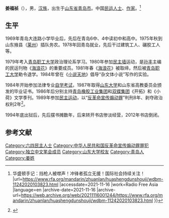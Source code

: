 '''姜福祯'''（{{bd|1956年|4月25日|}}），男，[[汉族|汉族]]，出生于[[山东省|山东省]][[青岛市|青岛市]]。中国[[民运人士|民运人士]]、[[作家|作家]]。<ref>{{cite news |title=专栏 {{!}} 华盛顿手记：挡枪人被噤声！冲锋者孤立无援！国际社会持续关注！ |url=https://www.rfa.org/mandarin/zhuanlan/huashengdunshouji/wdbm-11242020103823.html |accessdate=2021-11-16 |work=Radio Free Asia |language=en |archive-date=2021-11-16 |archive-url=https://web.archive.org/web/20211116001244/https://www.rfa.org/mandarin/zhuanlan/huashengdunshouji/wdbm-11242020103823.html }}</ref>

==生平==
1969年青岛大连路小学毕业后，先后在青岛6中、4中读初中和高中。1975年秋到山东掖县（[[莱州|莱州]]）插队务农。1978年回青岛就业，先后干过建筑工人、碾胶工人等。

1979年考入[[青岛职工大学|青岛职工大学]]政治理论系学习。1980年参加[[民主墙|民主墙]]运动，是[[孙丰|孙丰]]主编的民运刊物《[[海浪花|海浪花]]》的重要成员。1981年春《[[海浪花|海浪花]]》被取缔，然后被[[青岛职工大学|青岛职工大学]]勒令退学。1984年曾在《[[小说天地|小说天地]]》倡导“杂文体小说”写作的实验。

1984年开始参加法律专业[[自学考试|自学考试]]，1987年取得[[山东大学|山东大学]]和山东省高教委员会颁发的毕业证书。1986年后分别主持[[青岛橡胶工业集团|青岛橡胶工业集团]]和[[双蝶集团|双蝶集团]]《开拓》和《小荷》文学季刊。1989年参加[[89民运|民主运动]]，以“[[反革命宣传煽动罪|反革命宣传煽动罪]]”判刑8年、剥夺政治权利2年<ref>{{cite news |title=六四流失记忆——姜福祯声讨李鹏被判8年 |url=http://www.rfa.org/cantonese/june4_2005/64-Jiang-Fuzhen-01082015085011.html |publisher=[[自由亚洲电台|自由亚洲电台]] |date=2015年1月8日 |accessdate=2016年9月23日 |archive-date=2016年9月24日 |archive-url=https://web.archive.org/web/20160924020457/http://www.rfa.org/cantonese/june4_2005/64-Jiang-Fuzhen-01082015085011.html }}</ref>。

1994年底出狱后，先后摆书摊数年，后来转开书店惨淡经营，2012年书店倒闭。

== 参考文献 ==
{{reflist|2}}
[[Category:六四民主人士|Category:六四民主人士]]
[[Category:中华人民共和国反革命宣传煽动罪罪犯|Category:中华人民共和国反革命宣传煽动罪罪犯]]
[[Category:独立中文笔会成员|Category:独立中文笔会成员]]
[[Category:山东大学校友|Category:山东大学校友]]
[[Category:青岛人|Category:青岛人]]
[[Category:姜姓|Category:姜姓]]